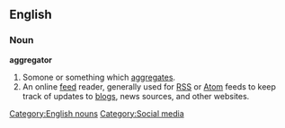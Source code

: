 ==English==

===Noun===
'''aggregator'''

# Somone or something which [[aggregate]]s.
# An online [[feed]] reader, generally used for [[RSS]] or [[Atom]] feeds to keep track of updates to [[blog]]s, news sources, and other websites.

[[Category:English nouns]]
[[Category:Social media]]